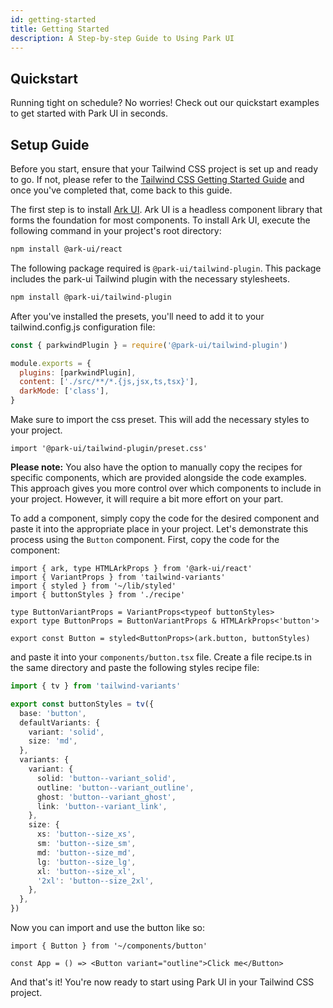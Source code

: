 ```yaml
---
id: getting-started
title: Getting Started
description: A Step-by-step Guide to Using Park UI
---
```



## Quickstart

Running tight on schedule? No worries! Check out our quickstart examples to get started with Park UI in seconds.

<Quickstart />

## Setup Guide

<Steps>
<Step title="Prerequisite" number="1">

Before you start, ensure that your Tailwind CSS project is set up and ready to go. If not, please refer to the
[Tailwind CSS Getting Started Guide](https://tailwindcss.com/docs/installation) and once you've completed that, come
back to this guide.

</Step>
<Step title="Install Ark UI" number="2">

The first step is to install [Ark UI](https://ark-ui.com). Ark UI is a headless component library that forms the
foundation for most components. To install Ark UI, execute the following command in your project's root directory:

```bash multi
npm install @ark-ui/react
```

</Step>
<Step number="3" title="Install the Park UI Tailwind plugin">

The following package required is `@park-ui/tailwind-plugin`. This package includes the park-ui Tailwind plugin with the
necessary stylesheets.

```bash
npm install @park-ui/tailwind-plugin
```

After you've installed the presets, you'll need to add it to your tailwind.config.js configuration file:

```jsx
const { parkwindPlugin } = require('@park-ui/tailwind-plugin')

module.exports = {
  plugins: [parkwindPlugin],
  content: ['./src/**/*.{js,jsx,ts,tsx}'],
  darkMode: ['class'],
}
```

Make sure to import the css preset. This will add the necessary styles to your project.

```tsx
import '@park-ui/tailwind-plugin/preset.css'
```

**Please note:** You also have the option to manually copy the recipes for specific components, which are provided
alongside the code examples. This approach gives you more control over which components to include in your project.
However, it will require a bit more effort on your part.

</Step>
<Step number="4" title="Add your first component">

To add a component, simply copy the code for the desired component and paste it into the appropriate place in your
project. Let's demonstrate this process using the `Button` component. First, copy the code for the component:

```tsx multi
import { ark, type HTMLArkProps } from '@ark-ui/react'
import { VariantProps } from 'tailwind-variants'
import { styled } from '~/lib/styled'
import { buttonStyles } from './recipe'

type ButtonVariantProps = VariantProps<typeof buttonStyles>
export type ButtonProps = ButtonVariantProps & HTMLArkProps<'button'>

export const Button = styled<ButtonProps>(ark.button, buttonStyles)
```

and paste it into your `components/button.tsx` file. Create a file recipe.ts in the same directory and paste the
following styles recipe file:

```ts
import { tv } from 'tailwind-variants'

export const buttonStyles = tv({
  base: 'button',
  defaultVariants: {
    variant: 'solid',
    size: 'md',
  },
  variants: {
    variant: {
      solid: 'button--variant_solid',
      outline: 'button--variant_outline',
      ghost: 'button--variant_ghost',
      link: 'button--variant_link',
    },
    size: {
      xs: 'button--size_xs',
      sm: 'button--size_sm',
      md: 'button--size_md',
      lg: 'button--size_lg',
      xl: 'button--size_xl',
      '2xl': 'button--size_2xl',
    },
  },
})
```

Now you can import and use the button like so:

```tsx multi
import { Button } from '~/components/button'

const App = () => <Button variant="outline">Click me</Button>
```

And that's it! You're now ready to start using Park UI in your Tailwind CSS project.

</Step>
</Steps>
